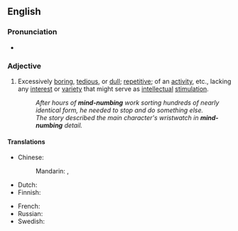 {{also|mindnumbing}}

==English==

===Pronunciation===
* {{audio|en|En-au-mind-numbing.ogg|Audio (AU)}}

===Adjective===
{{head|en|adjective|head=[[mind]]-[[numbing]]}}

# {{lb|en|idiomatic}} Excessively [[boring]], [[tedious]], or [[dull]]; [[repetitive]]; of an [[activity]], etc., lacking any [[interest]] or [[variety]] that might serve as [[intellectual]] [[stimulation]].
#: ''After hours of '''mind-numbing''' work sorting hundreds of nearly identical form, he needed to stop and do something else.''
#: ''The story described the main character's wristwatch in '''mind-numbing''' detail.''

====Translations====
{{trans-top|excessively boring}}
* Chinese:
*: Mandarin: {{t|cmn|[[讓]][[人]][[心煩意亂]][[的]]|sc=Hani}}, {{t|cmn|[[让]][[人]][[心烦意乱]][[的]]|tr=ràng rén xīnfányìluàn de|sc=Hani}}
* Dutch: {{t+|nl|geestdodend}}
* Finnish: {{t+|fi|turruttava}}
{{trans-mid}}
* French: {{t+|fr|abrutissant}}
* Russian: {{t+|ru|отупля́ющий}}
* Swedish: {{t|sv|förslöande}}
{{trans-bottom}}